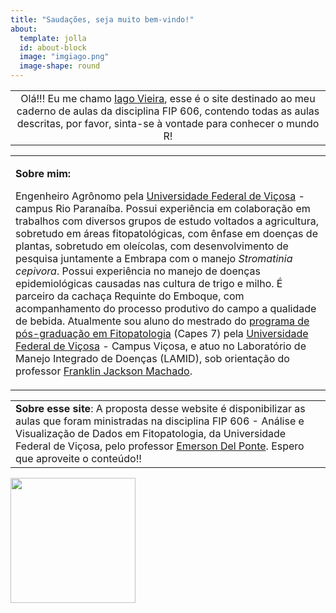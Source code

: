 ```yaml
---
title: "Saudações, seja muito bem-vindo!"
about:
  template: jolla
  id: about-block
  image: "imgiago.png"
  image-shape: round
---
```


+:----------------------------------------------------------------------------------------------------------------------------------------------------------------------------------------------------------------------------------:+
| Olá!!! Eu me chamo [Iago Vieira](https://github.com/Iagovieiira), esse é o site destinado ao meu caderno de aulas da disciplina FIP 606, contendo todas as aulas descritas, por favor, sinta-se à vontade para conhecer o mundo R! |
+------------------------------------------------------------------------------------------------------------------------------------------------------------------------------------------------------------------------------------+

+---------------------------------------------------------------------------------------------------------------------------------------------------------------------------------------------------------------------------------------------------------------------------------------------------------------------------------------------------------------------------------------------------------------------------------------------------------------------------------------------------------------------------------------------------------------------------------------------------------------------------------------------------------------------------------------------------------------------------------------------------------------------------------------------------------------------------------------------------------------------------------------------------------------------------------------------------------------------------------------------------------------------------------------------------------+
| **Sobre mim:**                                                                                                                                                                                                                                                                                                                                                                                                                                                                                                                                                                                                                                                                                                                                                                                                                                                                                                                                                                                                                                          |
|                                                                                                                                                                                                                                                                                                                                                                                                                                                                                                                                                                                                                                                                                                                                                                                                                                                                                                                                                                                                                                                         |
| Engenheiro Agrônomo pela [Universidade Federal de Viçosa](https://www.ufv.br/campus-rio-paranaiba/) - campus Rio Paranaíba. Possui experiência em colaboração em trabalhos com diversos grupos de estudo voltados a agricultura, sobretudo em áreas fitopatológicas, com ênfase em doenças de plantas, sobretudo em oleícolas, com desenvolvimento de pesquisa juntamente a Embrapa com o manejo *Stromatinia cepivora*. Possui experiência no manejo de doenças epidemiológicas causadas nas cultura de trigo e milho. É parceiro da cachaça Requinte do Emboque, com acompanhamento do processo produtivo do campo a qualidade de bebida. Atualmente sou aluno do mestrado do [programa de pós-graduação em Fitopatologia](https://www.dfp.ufv.br/) (Capes 7) pela [Universidade Federal de Viçosa](https://www.ufv.br/campus-vicosa/) - Campus Viçosa, e atuo no Laboratório de Manejo Integrado de Doenças (LAMID), sob orientação do professor [Franklin Jackson Machado](https://www.dfp.ufv.br/departamento/docentes/franklin-jackson-machado/). |
+---------------------------------------------------------------------------------------------------------------------------------------------------------------------------------------------------------------------------------------------------------------------------------------------------------------------------------------------------------------------------------------------------------------------------------------------------------------------------------------------------------------------------------------------------------------------------------------------------------------------------------------------------------------------------------------------------------------------------------------------------------------------------------------------------------------------------------------------------------------------------------------------------------------------------------------------------------------------------------------------------------------------------------------------------------+

+------------------------------------------------------------------------------------------------------------------------------------------------------------------------------------------------------------------------------------------------------------------------------------------------------------------------+
| **Sobre esse site**: A proposta desse website é disponibilizar as aulas que foram ministradas na disciplina FIP 606 - Análise e Visualização de Dados em Fitopatologia, da Universidade Federal de Viçosa, pelo professor [Emerson Del Ponte](https://emersondelponte.netlify.app/). Espero que aproveite o conteúdo!! |
+------------------------------------------------------------------------------------------------------------------------------------------------------------------------------------------------------------------------------------------------------------------------------------------------------------------------+

![](fipfoto.jpg){width="200"}
